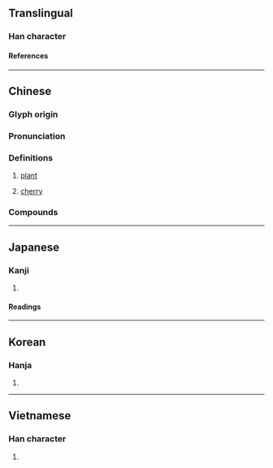 {{character info/new}}
==Translingual==

===Han character===
{{Han char|rn=75|rad=木|as=08|sn=12|four=45932|canj=DLE|ids=⿰木隶}}

====References====
{{Han ref|kx=0533.180|dkj=14957|dj=0921.160|hdz=21240.030|uh=68E3}}

----

==Chinese==
{{zh-forms}}

===Glyph origin===
{{Han etym}}

===Pronunciation===
{{zh-pron
|m=dì
|c=dai6
|mc=y
|oc=y
|ma=
|cat=pn,n
}}

===Definitions===
{{zh-hanzi}}

# {{taxlink|Kerria japonica|species|ver=180130}} [[plant]]
# [[cherry]]

===Compounds===
{{zh-der|棠棣|棣花|無棣}}

----

==Japanese==

===Kanji===
{{ja-kanji|grade=|rs=木08}}

# {{defn|lang=ja|sort=木08}}

====Readings====
{{ja-readings
|goon=だい
|kanon=てい
|on=たい
|kun=にわざくら, いくり, にわうめ
}}

----

==Korean==

===Hanja===
{{ko-hanja|체}}

# {{defn|lang=ko|sort=木08}}

----

==Vietnamese==

===Han character===
{{vi-readings|rs=木08|reading=[[đệ]], [[lệ]]}}

# {{defn|lang=vi|sort=木08}}